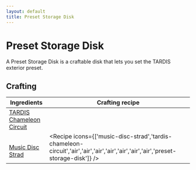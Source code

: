 ```yaml
---
layout: default
title: Preset Storage Disk
---
```



Preset Storage Disk
===================

A Preset Storage Disk is a craftable disk that lets you set the TARDIS exterior preset.

## Crafting

| Ingredients | Crafting recipe |
| ----------- | --------------- |
| [TARDIS Chameleon Circuit](/items/tardis-chameleon-circuit)
<br/>[Music Disc Strad](https://minecraft.wiki/w/Music_Disc_Strad) | <Recipe icons={['music-disc-strad','tardis-chameleon-circuit','air','air','air','air','air','air','air','preset-storage-disk']} /> |